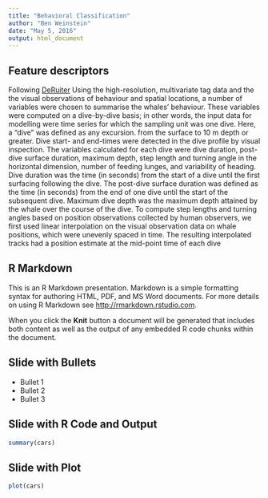 ```yaml
---
title: "Behavioral Classification"
author: "Ben Weinstein"
date: "May 5, 2016"
output: html_document
---
```


## Feature descriptors

Following [DeRuiter](http://arxiv.org/pdf/1602.06570v1.pdf)
Using the high-resolution, multivariate tag data and the the visual observations of behaviour and spatial locations, a number of variables were chosen to summarise the whales’ behaviour. These variables were computed on a dive-by-dive basis; in other words, the input data for modelling were
time series for which the sampling unit was one dive. Here, a “dive” was defined as any excursion. from the surface to 10 m depth or greater. Dive start- and end-times were detected in the dive profile by visual inspection. The variables calculated for each dive were dive duration, post-dive
surface duration, maximum depth, step length and turning angle in the horizontal dimension, number of feeding lunges, and variability of heading. Dive duration was the time (in seconds) from
the start of a dive until the first surfacing following the dive. The post-dive surface duration was
defined as the time (in seconds) from the end of one dive until the start of the subsequent dive.
Maximum dive depth was the maximum depth attained by the whale over the course of the dive.
To compute step lengths and turning angles based on position observations collected by human
observers, we first used linear interpolation on the visual observation data on whale positions, which
were unevenly spaced in time. The resulting interpolated tracks had a position estimate at the
mid-point time of each dive

## R Markdown

This is an R Markdown presentation. Markdown is a simple formatting syntax for authoring HTML, PDF, and MS Word documents. For more details on using R Markdown see <http://rmarkdown.rstudio.com>.

When you click the **Knit** button a document will be generated that includes both content as well as the output of any embedded R code chunks within the document.

## Slide with Bullets

- Bullet 1
- Bullet 2
- Bullet 3

## Slide with R Code and Output

```r
summary(cars)
```

## Slide with Plot

```r
plot(cars)
```

